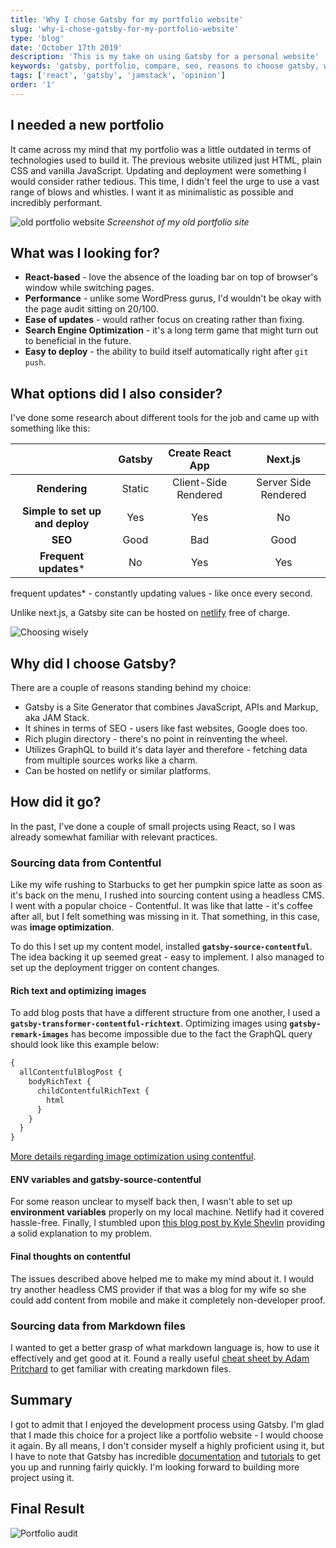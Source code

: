 ```yaml
---
title: 'Why I chose Gatsby for my portfolio website'
slug: 'why-i-chose-gatsby-for-my-portfolio-website'
type: 'blog'
date: 'October 17th 2019'
description: 'This is my take on using Gatsby for a personal website'
keywords: 'gatsby, portfolio, compare, seo, reasons to choose gatsby, why gatsby, gatsby vs nextjs, gatsby vs create react app'
tags: ['react', 'gatsby', 'jamstack', 'opinion']
order: '1'
---
```


## I needed a new portfolio
It came across my mind that my portfolio was a little outdated in terms of technologies used to build it. 
The previous website utilized just HTML, plain CSS and vanilla JavaScript. Updating and deployment were something I would consider rather tedious.
This time, I didn't feel the urge to use a vast range of blows and whistles. I want it as minimalistic as possible and incredibly performant.

![old portfolio website](images/old-portfolio.png)
*Screenshot of my old portfolio site*

## What was I looking for?
- **React-based** - love the absence of the loading bar on top of browser's window while switching pages.
- **Performance** - unlike some WordPress gurus, I'd wouldn't be okay with the page audit sitting on 20/100. 
- **Ease of updates** - would rather focus on creating rather than fixing.
- **Search Engine Optimization** - it's a long term game that might turn out to beneficial in the future. 
- **Easy to deploy** - the ability to build itself automatically right after `git push`.

## What options did I also consider?

I've done some research about different tools for the job and came up with something like this:

|                                 | Gatsby |   Create React App   |        Next.js       |
|:-------------------------------:|:------:|:--------------------:|:--------------------:|
|          **Rendering**          | Static | Client-Side Rendered | Server Side Rendered |
| **Simple to set up and deploy** |   Yes  |          Yes         |          No          |
|             **SEO**             |  Good  |          Bad         |         Good         |
|      **Frequent updates***      |   No   |          Yes         |          Yes         |

frequent updates* - constantly updating values - like once every second.

Unlike next.js, a Gatsby site can be hosted on [netlify](https://www.netlify.com) free of charge.

![Choosing wisely](images/yoda.jpg)

## Why did I choose Gatsby?

There are a couple of reasons standing behind my choice:
- Gatsby is a Site Generator that combines JavaScript, APIs and Markup, aka JAM Stack.
- It shines in terms of SEO - users like fast websites, Google does too.
- Rich plugin directory - there's no point in reinventing the wheel.
- Utilizes GraphQL to build it's data layer and therefore - fetching data from multiple sources works like a charm.
- Can be hosted on netlify or similar platforms.


## How did it go?

In the past, I've done a couple of small projects using React, so I was already somewhat familiar with relevant practices.

### Sourcing data from Contentful
Like my wife rushing to Starbucks to get her pumpkin spice latte as soon as it's back on the menu, I rushed into sourcing content using a headless CMS. I went with a popular choice - Contentful. It was like that latte - it's coffee after all, but I felt something was missing in it. That something, in this case, was **image optimization**. 

To do this I set up my content model, installed **`gatsby-source-contentful`**. The idea backing it up seemed great - easy to implement. I also managed to set up the deployment trigger on content changes.

#### Rich text and optimizing images
To add blog posts that have a different structure from one another, I used a **`gatsby-transformer-contentful-richtext`**. Optimizing images using **`gatsby-remark-images`** has become impossible due to the fact the GraphQL query should look like this example below:
```js
{
  allContentfulBlogPost {
    bodyRichText {
      childContentfulRichText {
        html
      }
    }
  }
}
```
[More details regarding image optimization using contentful](https://github.com/gatsbyjs/gatsby/issues/14338).


#### ENV variables and gatsby-source-contentful
For some reason unclear to myself back then, I wasn't able to set up **environment variables** properly on my local machine. Netlify had it covered hassle-free. Finally, I stumbled upon [this blog post by Kyle Shevlin](https://kyleshevlin.com/firebase-and-gatsby-together-at-last) providing a solid explanation to my problem.

#### Final thoughts on contentful
The issues described above helped me to make my mind about it. I would try another headless CMS provider if that was a blog for my wife so she could add content from mobile and make it completely non-developer proof. 

### Sourcing data from Markdown files

I wanted to get a better grasp of what markdown language is, how to use it effectively and get good at it. Found a really useful [cheat sheet by Adam Pritchard](https://github.com/adam-p/markdown-here/wiki/Markdown-Cheatsheet#code) to get familiar with creating markdown files. 

## Summary

I got to admit that I enjoyed the development process using Gatsby. I'm glad that I made this choice for a project like a portfolio website - I would choose it again.
By all means, I don't consider myself a highly proficient using it, but I have to note that Gatsby has incredible [documentation](https://www.gatsbyjs.org/docs/) and [tutorials](https://www.gatsbyjs.org/tutorial/) to get you up and running fairly quickly. I'm looking forward to building more project using it.

## Final Result
![Portfolio audit](images/audit.png)
